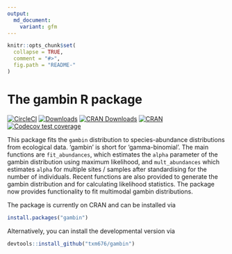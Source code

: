 ```yaml
---
output:
  md_document:
    variant: gfm
---
```



```r
knitr::opts_chunk$set(
  collapse = TRUE,
  comment = "#>",
  fig.path = "README-"
)
```



# The gambin R package
[![CircleCI](https://circleci.com/gh/txm676/gambin/tree/master.svg?style=svg)](https://circleci.com/gh/txm676/gambin/tree/master)
[![Downloads](http://cranlogs.r-pkg.org/badges/gambin?color=brightgreen)](https://cran.r-project.org/package=gambin)
[![CRAN Downloads](http://cranlogs.r-pkg.org/badges/grand-total/gambin)](https://cran.r-project.org/package=gambin)
[![CRAN](http://www.r-pkg.org/badges/version/gambin)](https://cran.r-project.org/package=gambin)
[![Codecov test coverage](https://codecov.io/gh/txm676/gambin/branch/master/graph/badge.svg)](https://codecov.io/gh/txm676/gambin?branch=master)


This package fits the `gambin` distribution to species-abundance distributions from ecological data. 
'gambin' is short for 'gamma-binomial'. The main functions are `fit_abundances`, which estimates the `alpha`
parameter of the gambin distribution using  maximum likelihood, and `mult_abundances` which estimates `alpha`
for multiple sites / samples after standardising for the number of individuals. Recent functions are also provided 
to generate the gambin distribution and for calculating likelihood statistics. The package now provides functionality
to fit multimodal gambin distributions.

The package is currently on CRAN and can be installed via

```r
install.packages("gambin")
```

Alternatively, you can install the developmental version via

```r
devtools::install_github("txm676/gambin")
```

